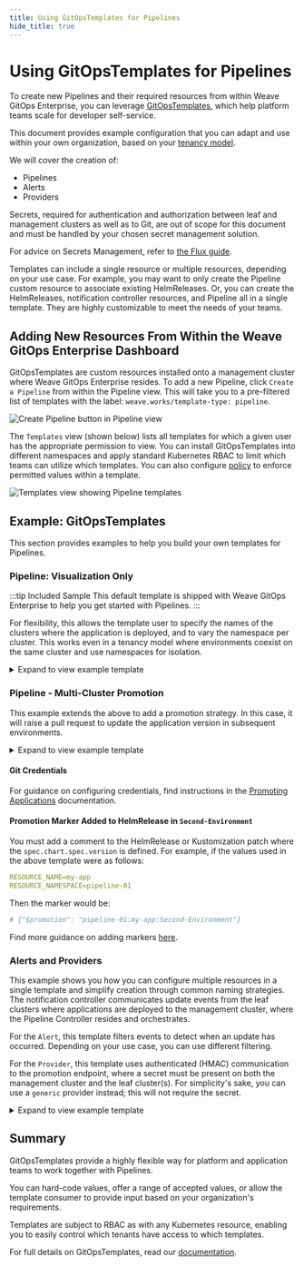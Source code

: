 ```yaml
---
title: Using GitOpsTemplates for Pipelines
hide_title: true
---
```




# Using GitOpsTemplates for Pipelines <TierLabel tiers="Enterprise" />

To create new Pipelines and their required resources from within Weave GitOps
Enterprise, you can leverage [GitOpsTemplates](../gitops-templates/intro.mdx), which help platform teams scale for developer self-service.

This document provides example configuration that you can adapt and use within your own organization, based on your [tenancy model](https://kubernetes.io/blog/2021/04/15/three-tenancy-models-for-kubernetes/).

We will cover the creation of:
- Pipelines
- Alerts
- Providers

Secrets, required for authentication and authorization between leaf and management clusters as well as to Git, are out of scope for this document and must be handled by your chosen secret management solution.

For advice on Secrets Management, refer to [the Flux guide](https://fluxcd.io/flux/security/secrets-management/).

Templates can include a single resource or multiple resources, depending on your use case. For example, you may want to only create the Pipeline custom resource to associate existing HelmReleases. Or, you can create the HelmReleases, notification controller resources, and Pipeline all in a single template. They are highly customizable to meet the needs of your teams.

## Adding New Resources From Within the Weave GitOps Enterprise Dashboard

GitOpsTemplates are custom resources installed onto a management cluster where Weave GitOps Enterprise resides. To add a new Pipeline, click `Create a Pipeline` from within the Pipeline view. This will take you to a pre-filtered list of templates with the label: `weave.works/template-type: pipeline`.

![Create Pipeline button in Pipeline view](img/pipelines-table-create.png)

 The `Templates` view (shown below) lists all templates for which a given user has the appropriate permission to view. You can install GitOpsTemplates into different namespaces and apply standard Kubernetes RBAC to limit which teams can utilize which templates. You can also configure [policy](../../policy/intro) to enforce permitted values within a template.

![Templates view showing Pipeline templates](img/pipelines-templates.png)

## Example: GitOpsTemplates

This section provides examples to help you build your own templates for Pipelines.

### Pipeline: Visualization Only

:::tip Included Sample
This default template is shipped with Weave GitOps Enterprise to help you get started with Pipelines.
:::

For flexibility, this allows the template user to specify the names of the clusters where the application is deployed, and to vary the namespace per cluster. This works even in a tenancy model where environments coexist on the same cluster and use namespaces for isolation.

<details>
<summary>Expand to view example template</summary>

```yaml
---
apiVersion: templates.weave.works/v1alpha2
kind: GitOpsTemplate
metadata:
  name: pipeline-sample
  namespace: default # Namespace where the GitOpsTemplate is installed, consider that a team will need READ access to this namespace and the custom resource
  labels:
    weave.works/template-type: pipeline
spec:
  description: Sample Pipeline showing visualization of two helm releases across two environments.
  params:
    - name: RESOURCE_NAME # This is a required parameter name to enable Weave GitOps to write to your Git Repository
      description: Name of the Pipeline
    - name: RESOURCE_NAMESPACE
      description: Namespace for the Pipeline on the management cluster
      default: flux-system # default values make it easier for users to fill in a template
    - name: FIRST_CLUSTER_NAME
      description: Name of GitopsCluster object for the first environment
    - name: FIRST_CLUSTER_NAMESPACE
      description: Namespace where this object exists
      default: default
    - name: FIRST_APPLICATION_NAME
      description: Name of the HelmRelease for your application in the first environment
    - name: FIRST_APPLICATION_NAMESPACE
      description: Namespace for this application
      default: flux-system
    - name: SECOND_CLUSTER_NAME
      description: Name of GitopsCluster object for the second environment
    - name: SECOND_CLUSTER_NAMESPACE
      description: Namespace where this object exists
      default: default
    - name: SECOND_APPLICATION_NAME
      description: Name of the HelmRelease for your application in the second environment
    - name: SECOND_APPLICATION_NAMESPACE
      description: Namespace for this application
      default: flux-system
  resourcetemplates:
    - content:
      - apiVersion: pipelines.weave.works/v1alpha1
        kind: Pipeline
        metadata:
          name: ${RESOURCE_NAME}
          namespace: ${RESOURCE_NAMESPACE}
        spec:
          appRef:
            apiVersion: helm.toolkit.fluxcd.io/v2beta1
            kind: HelmRelease
            name: ${APPLICATION_NAME}
          environments:
          - name: First-Environment
            targets:
              - namespace: ${FIRST_APPLICATION_NAMESPACE}
                clusterRef:
                  kind: GitopsCluster
                  name: ${FIRST_CLUSTER_NAME}
                  namespace: ${FIRST_CLUSTER_NAMESPACE}
          - name: Second-Environment
            targets:
              - namespace: ${SECOND_APPLICATION_NAMESPACE}
                clusterRef:
                  kind: GitopsCluster
                  name: ${SECOND_CLUSTER_NAME}
                  namespace: ${SECOND_CLUSTER_NAMESPACE}
```

</details>

### Pipeline - Multi-Cluster Promotion

This example extends the above to add a promotion strategy. In this case, it will raise a pull request to update the application version in subsequent environments.

<details>
<summary>Expand to view example template</summary>

```yaml
---
apiVersion: templates.weave.works/v1alpha2
kind: GitOpsTemplate
metadata:
  name: pipeline-sample
  namespace: default
  labels:
    weave.works/template-type: pipeline
spec:
  description: Sample Pipeline showing visualization of two helm releases across two environments.
  params:
    - name: RESOURCE_NAME
      description: Name of the Pipeline
    - name: RESOURCE_NAMESPACE
      description: Namespace for the Pipeline on the management cluster
      default: flux-system
    - name: FIRST_CLUSTER_NAME
      description: Name of GitopsCluster object for the first environment
    - name: FIRST_CLUSTER_NAMESPACE
      description: Namespace where this object exists
      default: default
    - name: FIRST_APPLICATION_NAME
      description: Name of the HelmRelease for your application in the first environment
    - name: FIRST_APPLICATION_NAMESPACE
      description: Namespace for this application
      default: flux-system
    - name: SECOND_CLUSTER_NAME
      description: Name of GitopsCluster object for the second environment
    - name: SECOND_CLUSTER_NAMESPACE
      description: Namespace where this object exists
      default: default
    - name: SECOND_APPLICATION_NAME
      description: Name of the HelmRelease for your application in the second environment
    - name: SECOND_APPLICATION_NAMESPACE
      description: Namespace for this application
      default: flux-system
    - name: APPLICATION_REPO_URL
      description: URL for the git repository containing the HelmRelease objects
    - name: APPLICATION_REPO_BRANCH
      description: Branch to update with new version
    - name: GIT_CREDENTIALS_SECRET
      description: Name of the secret in RESOURCE_NAMESPACE containing credentials to create pull requests
  resourcetemplates:
    - content:
      - apiVersion: pipelines.weave.works/v1alpha1
        kind: Pipeline
        metadata:
          name: ${RESOURCE_NAME}
          namespace: ${RESOURCE_NAMESPACE}
        spec:
          appRef:
            apiVersion: helm.toolkit.fluxcd.io/v2beta1
            kind: HelmRelease
            name: ${APPLICATION_NAME}
          environments:
          - name: First-Environment
            targets:
              - namespace: ${FIRST_APPLICATION_NAMESPACE}
                clusterRef:
                  kind: GitopsCluster
                  name: ${FIRST_CLUSTER_NAME}
                  namespace: ${FIRST_CLUSTER_NAMESPACE}
          - name: Second-Environment
            targets:
              - namespace: ${SECOND_APPLICATION_NAMESPACE}
                clusterRef:
                  kind: GitopsCluster
                  name: ${SECOND_CLUSTER_NAME}
                  namespace: ${SECOND_CLUSTER_NAMESPACE}
          promotion:
            pull-request:
                url: ${APPLICATION_REPO_URL}
                baseBranch: ${APPLICATION_REPO_BRANCH}
                secretRef:
                  name: ${GIT_CREDENTIALS_SECRET}
```

</details>

#### Git Credentials

For guidance on configuring credentials, find instructions in the [Promoting Applications](../promoting-applications#credentials-secret) documentation.

#### Promotion Marker Added to HelmRelease in `Second-Environment`

You must add a comment to the HelmRelease or Kustomization patch where the `spec.chart.spec.version` is defined. For example, if the values used in the above template were as follows:

```yaml
RESOURCE_NAME=my-app
RESOURCE_NAMESPACE=pipeline-01
```

Then the marker would be:

```yaml
# {"$promotion": "pipeline-01:my-app:Second-Environment"}
```

Find more guidance on adding markers [here](../promoting-applications#add-markers-to-app-manifests).

### Alerts and Providers

This example shows you how you can configure multiple resources in a single template and simplify creation through common naming strategies. The notification controller communicates update events from the leaf clusters where applications are deployed to the management cluster, where the Pipeline Controller resides and orchestrates.

For the `Alert`, this template filters events to detect when an update has occurred. Depending on your use case, you can use different filtering.

For the `Provider`, this template uses authenticated (HMAC) communication to the promotion endpoint, where a secret must be present on both the management cluster and the leaf cluster(s). For simplicity's sake, you can use a `generic` provider instead; this will not require the secret.

<details>
<summary>Expand to view example template</summary>

```yaml
---
apiVersion: templates.weave.works/v1alpha2
kind: GitOpsTemplate
metadata:
  name: pipeline-notification-resources
  namespace: default
  labels:
    weave.works/template-type: application # These are generic Flux resources rather than Pipeline-specific
spec:
  description: Creates flux notification controller resources for a cluster, required for promoting applications via pipelines.
  params:
    - name: RESOURCE_NAME
      description: Name for the generated objects, should match the target Application (HelmRelease) name.
    - name: RESOURCE_NAMESPACE
      description: Namespace for the generated objects, should match the target Application (HelmRelease) namespace.
    - name: PROMOTION_HOST
      description: Host for the promotion webhook on the management cluster, i.e. "promotions.example.org"
    - name: SECRET_REF
      description: Name of the secret containing HMAC key in the token field
    - name: ENV_NAME
      description: Environment the cluster is a part of within a pipeline.
  resourcetemplates:
    - content:
      - apiVersion: notification.toolkit.fluxcd.io/v1beta1
        kind: Provider
        metadata:
          name: ${RESOURCE_NAME}
          namespace: ${RESOURCE_NAMESPACE}
        spec:
          address: http://${PROMOTION_HOST}/promotion/${APP_NAME}/${ENV_NAME}
          type: generic-hmac
          secretRef: ${SECRET_REF}
      - apiVersion: notification.toolkit.fluxcd.io/v1beta1
        kind: Alert
        metadata:
          name: ${RESOURCE_NAME}
          namespace: ${RESOURCE_NAMESPACE}
        spec:
          providerRef:
            name: ${RESOURCE_NAME}
          eventSeverity: info
          eventSources:
            - kind: HelmRelease
              name: ${RESOURCE_NAME}
          exclusionList:
            - ".*upgrade.*has.*started"
            - ".*is.*not.*ready"
            - "^Dependencies.*"
```

</details>

## Summary

GitOpsTemplates provide a highly flexible way for platform and application teams to work together with Pipelines.

You can hard-code values, offer a range of accepted values, or allow the template consumer to provide input based on your organization's requirements.

Templates are subject to RBAC as with any Kubernetes resource, enabling you to easily control which tenants have access to which templates.

For full details on GitOpsTemplates, read our [documentation](../gitops-templates/intro.mdx).
